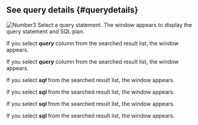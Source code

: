## See query details {#querydetails}

<Xclude product='postgresql,mysql,oracle,cubrid,oracle-pro,oracle-v1,altibase,mssql,mssql-v1,db2,sapase'>

![Number3](/img/number-03.png) Select a query statement. The <Cmdname sid="TTL06224" className="uitext" /> window appears to display the query statement and SQL plan.

<ImgLang img="db-sql-details-common.png" desc="SQL details" />

</Xclude>

<InDoc product='postgresql,mysql'>

If you select **_query_** column from the searched result list, the <Cmdname sid="TTL06224" className="uitext" /> window appears.

<ImgLang img="db-sql-details-postgresql.png" desc="SQL details" />

</InDoc>

<InDoc product='oracle-pro,oracle'>

If you select **_query_** column from the searched result list, the <Cmdname sid="TTL06224" className="uitext" /> window appears.

<ImgLang img="db-sql-details-oracle-pro.png" desc="SQL details" />

</InDoc>

<InDoc product='cubrid,cubrid-v1,altibase'>

If you select **_sql_** from the searched result list, the <Cmdname sid="TTL06224" className="uitext" /> window appears.

<ImgLang img="db-sql-details-common.png" desc="SQL details" />

</InDoc>

<InDoc product="mssql,mssql-v1">

If you select **_sql_** from the searched result list, the <Cmdname sid="TTL06224" className="uitext" /> window appears.

<ImgLang img="db-sql-details-mssql.png" desc="SQL detail" />

</InDoc>

<InDoc product='db2'>

If you select **_sql_** from the searched result list, the <Cmdname sid="TTL06224" className="uitext" /> window appears.

<ImgLang img='db-sql-details-db2.png' desc='SQL details' />

</InDoc>

<InDoc product='sapase'>

If you select **_sql_** from the searched result list, the <Cmdname sid="TTL06224" className="uitext" /> window appears.

<ImgLang img='db-sql-details-sapase.png' desc='SQL details' />

</InDoc>
